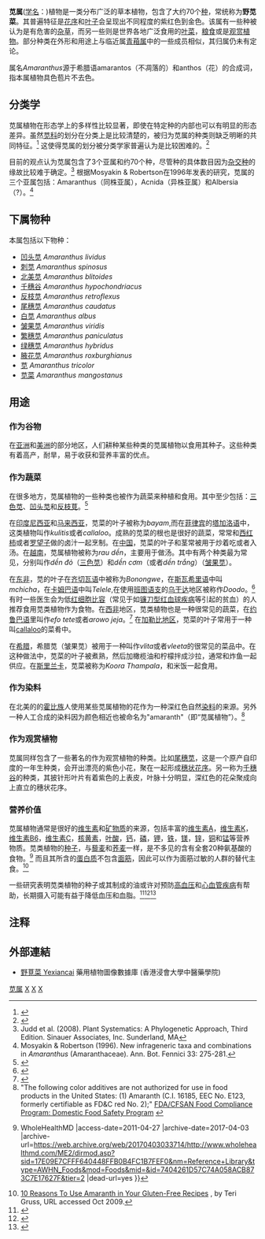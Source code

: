 {{Automatic taxobox
| taxon = Amaranthus
| image = Amaranthus tricolor0.jpg
| image_caption = [[苋|苋]] ''Amaranthus tricolor''
| authority =  [[L.|L.]]，1753
| type_species = [[尾穗苋|尾穗苋]] ''Amaranthus caudatus''
| type_species_authority = [[L.|L.]]，1753
| subdivision_ranks = [[种|种]]
| subdivision = 见正文
}}

'''苋属'''([[学名|学名]]：{{lang|la|''Amaranthus''}})植物是一类分布广泛的草本植物，包含了大约70个[[种|种]]，常统称为'''野苋菜'''。其普遍特征是[[花序|花序]]和[[叶子|叶子]]会呈现出不同程度的紫红色到金色。该属有一些种被认为是有危害的[[杂草|杂草]]，而另一些则是世界各地广泛食用的[[叶菜|叶菜]]，[[粮食|粮食]]或是[[观赏植物|观赏植物]]。部分种类在外形和用途上与临近属[[青葙属|青葙属]]中的一些成员相似，其归属仍未有定论。

属名''Amaranthus''源于希腊语amarantos（不凋落的）和anthos（花）的合成词，指本属植物具色苞片不去色。

==分类学==
苋属植物在形态学上的多样性比较显著，即使在特定种的内部也可以有明显的形态差异。虽然[[苋科|苋科]]的划分在分类上是比较清楚的，被归为苋属的种类则缺乏明晰的共同特征。<ref name="multiple">{{cite journal | doi = 10.1111/j.1095-8339.2007.00665.x | author = Juan  ''et al.'' | year = 2007 | title = Electrophoretic characterization of ''Amaranthus'' L. seed proteins and its systematic implication | url = | journal = Botanical Journal of the Linnean Society | volume = 155 | issue = | pages = 57–63 }}</ref> 这使得苋属的划分被分类学家普遍认为是比较困难的。<ref name = "Costea">{{cite journal | doi = 10.2307/3088717 | author = Costea M., DeMason D. | year = 2001 | title = Stem morphology and anatomy in Amaranthus L. (Amaranthaceae)- Taxonomic significance | url = | journal = Journal of the Torrey Botanical Society | volume = 128 | issue = 3| pages = 254–281 }}</ref>  

目前的观点认为苋属包含了3个亚属和约70个种，尽管种的具体数目因为[[雜交種|杂交种]]的缘故比较难于确定。<ref>Judd et al. (2008). Plant Systematics: A Phylogenetic Approach, Third Edition. Sinauer Associates, Inc. Sunderland, MA</ref> 根据Mosyakin & Robertson在1996年发表的研究，苋属的三个亚属包括：Amaranthus（同株亚属），Acnida（异株亚属）和Albersia（?）。<ref>Mosyakin & Robertson (1996). New infrageneric taxa and combinations in ''Amaranthus'' (Amaranthaceae). Ann. Bot. Fennici 33: 275-281.</ref>

==下属物种==
本属包括以下物种：
* [[凹头苋|凹头苋]] ''Amaranthus lividus''
* [[刺苋|刺苋]] ''Amaranthus spinosus''
* [[北美苋|北美苋]] ''Amaranthus blitoides''
* [[千穗谷|千穗谷]] ''Amaranthus hypochondriacus''
* [[反枝苋|反枝苋]] ''Amaranthus retroflexus''
* [[尾穗苋|尾穗苋]] ''Amaranthus caudatus''
* [[白苋|白苋]] ''Amaranthus albus''
* [[皱果苋|皱果苋]] ''Amaranthus viridis''
* [[繁穗苋|繁穗苋]] ''Amaranthus paniculatus''
* [[绿穗苋|绿穗苋]] ''Amaranthus hybridus''
* [[腋花苋|腋花苋]] ''Amaranthus roxburghianus''
* [[苋|苋]] ''Amaranthus tricolor''
* [[苋菜|苋菜]] ''Amaranthus mangostanus''

==用途==
===作为谷物===
在[[亚洲|亚洲]]和[[美洲|美洲]]的部分地区，人们耕种某些种类的苋属植物以食用其种子。这些种类有着高产，耐旱，易于收获和营养丰富的优点。

===作为蔬菜===
在很多地方，苋属植物的一些种类也被作为蔬菜来种植和食用。其中至少包括：[[三色苋|三色苋]]、[[凹头苋|凹头苋]]和[[反枝莧|反枝莧]]。<ref>{{cite journal |last=Costea |year=2003 |title=Notes on Economic Plants |url=https://archive.org/details/sim_economic-botany_winter-2003_57_4/page/646 |journal=''[[Economic_Botany|Economic Botany]]'' |volume=57 |issue=4 |pages=646-649 |language=en }}</ref>

在[[印度尼西亚|印度尼西亚]]和[[马来西亚|马来西亚]]，苋菜的叶子被称为''bayam'',而在[[菲律宾|菲律宾]]的[[塔加洛语|塔加洛语]]中，这类植物叫作''kulitis''或者''callaloo''。成熟的苋菜的根也是很好的蔬菜，常常和[[西红柿|西红柿]]或者[[罗望子|罗望子]]做的卤汁一起烹制。在[[中国|中国]]，苋菜的叶子和茎常被用于炒着吃或者入汤。在[[越南|越南]]，苋属植物被称为''rau dền''，主要用于做汤。其中有两个种类最为常见，分别叫作''dền đỏ''（[[三色苋|三色苋]]）和''dền cơm''（或者''dền trắng''）（[[皱果苋|皱果苋]]）。 

在[[东非|东非]]，苋的叶子在[[齐切瓦语|齐切瓦语]]中被称为''Bonongwe''，在[[斯瓦希里语|斯瓦希里语]]中叫''mchicha''，在[[卡姆巴语|卡姆巴语]]中叫''Telele'',在使用[[班图语支|班图语支]]的[[乌干达|乌干达]]地区被称作''Doodo''。<ref>{{cite book 
 | author=Goode,
 | title=Edible plants of Uganda
 | publisher=Food and Agriculture Organization of the United Nations 
 | year=1989}}</ref> 有时一些医生会为低[[红细胞比容|红细胞比容]]（常见于如[[镰刀型红血球疾病|镰刀型红血球疾病]]等引起的贫血）的人推荐食用苋类植物作为食物。在[[西非|西非]]地区，苋类植物也是一种很常见的蔬菜，在[[约鲁巴语|约鲁巴语]]里叫作''efo tete''或者''arowo jeja''。<ref>{{cite journal
 | author=Enama, M.
 | year=1994
 | title=Culture: The missing nexus in ecological economics perspective
 | journal=Ecological Economics
 | issue=10
 | pages=93–95
 | doi=10.1016/0921-8009(94)00010-7
 | volume=10
}}</ref> 在[[加勒比地区|加勒比地区]]，苋菜的叶子常用于一种叫[[callaloo|callaloo]]的菜肴中。

在[[希腊|希腊]]，希腊苋（皱果苋）被用于一种叫作''vlita''或者''vleeta''的很常见的菜品中。在这种做法中，苋菜的叶子被煮熟，然后加橄榄油和柠檬拌成沙拉，通常和炸鱼一起供应。在[[斯里兰卡|斯里兰卡]]，苋菜被称为''Koora Thampala''，和米饭一起食用。

===作为染料===
在北美的的[[霍比族|霍比族]]人使用某些苋属植物的花作为一种深红色自然[[染料|染料]]的来源。另外一种人工合成的染料因为颜色相近也被命名为"amaranth"（即“苋属植物”）。<ref>"The following color additives are not authorized for use in food products in the United States: (1) Amaranth (C.I. 16185, EEC No. E123, formerly certifiable as FD&C red No. 2);" [http://www.cfsan.fda.gov/~comm/cp03803.html FDA/CFSAN Food Compliance Program: Domestic Food Safety Program] {{webarchive|url=https://web.archive.org/web/20070929110929/http://www.cfsan.fda.gov/~comm/cp03803.html |date=2007-09-29 }}</ref>

===作为观赏植物===
苋属同样包含了一些著名的作为观赏植物的种类。比如[[尾穗苋|尾穗苋]]，这是一个原产自印度的一年生种类，会开出漂亮的紫色小花，聚在一起形成[[花序|穗状花序]]。另一称为[[千穗谷|千穗谷]]的种类，其披针形叶片有着紫色的上表皮，叶脉十分明显，深红色的花朵聚成向上直立的穗状花序。

===营养价值===
苋属植物通常是很好的[[维生素|维生素]]和[[矿物质|矿物质]]的来源，包括丰富的[[维生素A|维生素A]]，[[维生素K|维生素K]]，[[维生素B6|维生素B6]]，[[维生素C|维生素C]]，[[核黄素|核黄素]]，[[叶酸|叶酸]]，[[钙|钙]]，[[磷|磷]]，[[钾|钾]]，[[铁|铁]]，[[镁|镁]]，[[锌|锌]]，[[铜|铜]]和[[锰|锰]]等营养物质。苋类植物的[[种子|种子]]，与[[藜麦|藜麦]]和[[荞麦|荞麦]]一样，是不多见的含有全套20种氨基酸的食物。<ref>{{Cite web |url=http://www.wholehealthmd.com/ME2/dirmod.asp?sid=17E09E7CFFF640448FFB0B4FC1B7FEF0&nm=Reference+Library&type=AWHN_Foods&mod=Foods&mid=&id=7404261D57C74A058ACB873C7E17627F&tier=2 |title=Reference Library {{!}} WholeHealthMD<!-- Bot generated title --> |access-date=2011-04-27 |archive-date=2017-04-03 |archive-url=https://web.archive.org/web/20170403033714/http://www.wholehealthmd.com/ME2/dirmod.asp?sid=17E09E7CFFF640448FFB0B4FC1B7FEF0&nm=Reference+Library&type=AWHN_Foods&mod=Foods&mid=&id=7404261D57C74A058ACB873C7E17627F&tier=2 |dead-url=yes }}</ref> 而且其所含的[[蛋白质|蛋白质]]不包含[[面筋|面筋]]，因此可以作为面筋过敏的人群的替代主食。<ref>[http://glutenfreecooking.about.com/od/nutritionmealplanning/a/amaranth.htm 10 Reasons To Use Amaranth in Your Gluten-Free Recipes] {{Wayback|url=http://glutenfreecooking.about.com/od/nutritionmealplanning/a/amaranth.htm |date=20161207085056 }}, by Teri Gruss, URL accessed Oct 2009.</ref>

一些研究表明苋类植物的种子或其制成的油或许对预防[[高血压|高血压]]和[[心血管疾病|心血管疾病]]有帮助，长期摄入可能有益于降低血压和血脂。<ref>
{{cite journal |author=Czerwiński J, Bartnikowska E, Leontowicz H, ''et al.'' |title=Oat (Avena sativa L.) and amaranth (Amaranthus hypochondriacus) meals positively affect plasma lipid profile in rats fed cholesterol-containing diets |url=https://archive.org/details/sim_journal-of-nutritional-biochemistry_2004-10_15_10/page/622 |journal=J. Nutr. Biochem. |volume=15 |issue=10 |pages=622–9 |pmid=15542354 |doi=10.1016/j.jnutbio.2004.06.002 |date=Oct 2004}}</ref><ref>{{cite journal |author=Gonor KV, Pogozheva AV, Derbeneva SA, Mal'tsev GIu, Trushina EN, Mustafina OK |title=[The influence of a diet with including amaranth oil on antioxidant and immune status in patients with ischemic heart disease and hyperlipoproteidemia] |language=ru |journal=Vopr Pitan |volume=75 |issue=6 |pages=30–3 |year=2006 |pmid=17313043 }}</ref><ref>{{cite journal |author=Martirosyan DM, Miroshnichenko LA, Kulakova SN, Pogojeva AV, Zoloedov VI |title=Amaranth oil application for coronary heart disease and hypertension |journal=Lipids Health Dis |volume=6 |issue= |pages=1 |year=2007 |pmid=17207282 |pmc=1779269 |doi=10.1186/1476-511X-6-1 }}</ref>

==注释==
{{reflist}}

==外部連結==		
* [http://libproject.hkbu.edu.hk/was40/detail?lang=ch&channelid=1288&searchword=herb_id=D01329 野莧菜 Yexiancai] {{Wayback|url=http://libproject.hkbu.edu.hk/was40/detail?lang=ch&channelid=1288&searchword=herb_id=D01329 |date=20190605151519 }} 藥用植物圖像數據庫 (香港浸會大學中醫藥學院) {{zh-hant}}{{en}}

{{穀物}}
{{Authority control}}
{{Taxonbar}}

[[Category:苋属|]]
[[Category:苋科|X]]
[[Category:卡尔·林奈命名的生物分类|X]]
[[Category:1753年描述的分类群|X]]